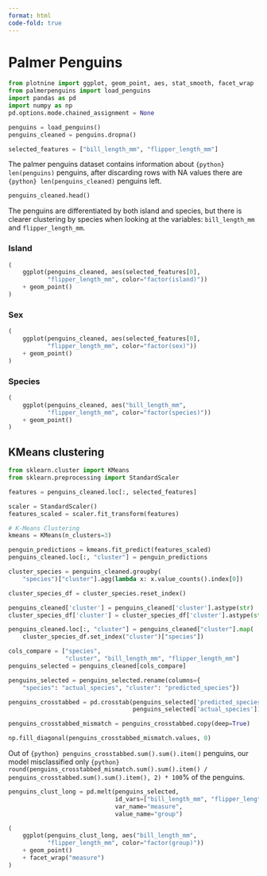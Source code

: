 ```yaml
---
format: html
code-fold: true
---
```


# Palmer Penguins

```python
from plotnine import ggplot, geom_point, aes, stat_smooth, facet_wrap
from palmerpenguins import load_penguins
import pandas as pd
import numpy as np
pd.options.mode.chained_assignment = None

penguins = load_penguins()
penguins_cleaned = penguins.dropna()

selected_features = ["bill_length_mm", "flipper_length_mm"]
```

The palmer penguins dataset contains information about `{python} len(penguins)` penguins, after discarding rows with NA values there are `{python} len(penguins_cleaned)` penguins left.

```python
penguins_cleaned.head()
```

The penguins are differentiated by both island and species, but there is clearer clustering by species when looking at the variables: `bill_length_mm` and `flipper_length_mm`.

::: {.panel-tabset}

### Island

```python
(
    ggplot(penguins_cleaned, aes(selected_features[0],
           "flipper_length_mm", color="factor(island)"))
    + geom_point()
)
```

### Sex

```python
(
    ggplot(penguins_cleaned, aes(selected_features[0],
           "flipper_length_mm", color="factor(sex)"))
    + geom_point()
)
```

### Species

```python
(
    ggplot(penguins_cleaned, aes("bill_length_mm",
           "flipper_length_mm", color="factor(species)"))
    + geom_point()
)
```

:::

## KMeans clustering

```python
from sklearn.cluster import KMeans
from sklearn.preprocessing import StandardScaler

features = penguins_cleaned.loc[:, selected_features]

scaler = StandardScaler()
features_scaled = scaler.fit_transform(features)

# K-Means Clustering
kmeans = KMeans(n_clusters=3)
```

```python
penguin_predictions = kmeans.fit_predict(features_scaled)
penguins_cleaned.loc[:, "cluster"] = penguin_predictions

cluster_species = penguins_cleaned.groupby(
    "species")["cluster"].agg(lambda x: x.value_counts().index[0])

cluster_species_df = cluster_species.reset_index()

penguins_cleaned['cluster'] = penguins_cleaned['cluster'].astype(str)
cluster_species_df['cluster'] = cluster_species_df['cluster'].astype(str)

penguins_cleaned.loc[:, "cluster"] = penguins_cleaned["cluster"].map(
    cluster_species_df.set_index("cluster")["species"])

cols_compare = ["species",
                "cluster", "bill_length_mm", "flipper_length_mm"]
penguins_selected = penguins_cleaned[cols_compare]

penguins_selected = penguins_selected.rename(columns={
    "species": "actual_species", "cluster": "predicted_species"})

penguins_crosstabbed = pd.crosstab(penguins_selected['predicted_species'],
                                   penguins_selected['actual_species'])

penguins_crosstabbed_mismatch = penguins_crosstabbed.copy(deep=True)

np.fill_diagonal(penguins_crosstabbed_mismatch.values, 0)


```

Out of `{python} penguins_crosstabbed.sum().sum().item()` penguins, our model misclassified only `{python} round(penguins_crosstabbed_mismatch.sum().sum().item() / penguins_crosstabbed.sum().sum().item(), 2) * 100`% of the penguins.

```python
penguins_clust_long = pd.melt(penguins_selected,
                              id_vars=["bill_length_mm", "flipper_length_mm"],
                              var_name="measure",
                              value_name="group")

(
    ggplot(penguins_clust_long, aes("bill_length_mm",
           "flipper_length_mm", color="factor(group)"))
    + geom_point()
    + facet_wrap("measure")
)
```

